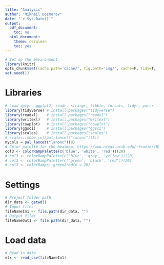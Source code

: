 ```yaml
---
title: "Analysis"
author: "Mikhail Dozmorov"
date: "`r Sys.Date()`"
output:
  pdf_document:
    toc: no
  html_document:
    theme: cerulean
    toc: yes
---
```


```r
# Set up the environment
library(knitr)
opts_chunk$set(cache.path='cache/', fig.path='img/', cache=F, tidy=T, fig.keep='high', echo=F, dpi=100, warnings=F, message=F, comment=NA, warning=F, results='as.is', fig.width = 10, fig.height = 6) #out.width=700, 
set.seed(1)
```

# Libraries

```r
# Load dplyr, ggplot2, readr, stringr, tibble, forcats, tidyr, purrr
library(tidyverse) # install.packages("tidyverse")
library(readxl)    # install.packages("readxl")
library(writexl)   # install.packages("writexl")
library(cowplot)   # install.packages("cowplot")
library(ggsci)     # install.packages("ggsci")
library(scales)    # install.packages("scales")
# scales::show_col(pal_lancet("lanonc")(8))
mycols = pal_lancet("lanonc")(8)
# Color palette for the heatmap, https://www.nceas.ucsb.edu/~frazier/RSpatialGuides/colorPaletteCheatsheet.pdf
col3 <- colorRampPalette(c('blue', 'white', 'red'))(20)
# col3 <- colorRampPalette(c('blue', 'gray', 'yellow'))(20)
# col3 <- colorRampPalette(c('green', 'black', 'red'))(20)
# col3 <- colorRamps::green2red(n = 20)
```

# Settings

```r
# Project folder path
dir_data <- getwd()
# Input files
fileNameIn1 <- file.path(dir_data, "")
# Output files
fileNameOut1 <- file.path(dir_data, "")
```

# Load data

```r
# Read in data
mtx <- read_csv(fileNameIn1)
```


